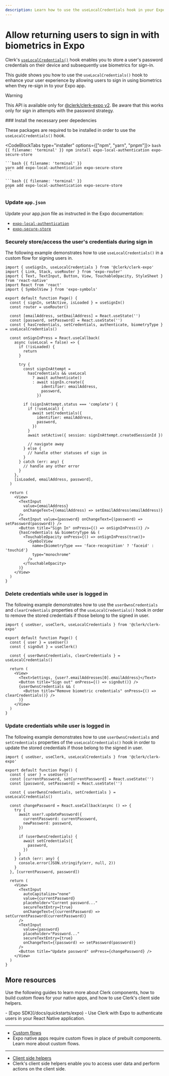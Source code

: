 ```yaml
---
description: Learn how to use the useLocalCredentials hook in your Expo app with Clerk.
---
```


# Allow returning users to sign in with biometrics in Expo

Clerk's [`useLocalCredentials()`](/docs/references/expo/use-local-credentials) hook enables you to store a user's password credentials on their device and subsequently use biometrics for sign-in.

This guide shows you how to use the `useLocalCredentials()` hook to enhance your user experience by allowing users to sign in using biometrics when they re-sign in to your Expo app.

> [!WARNING]
> This API is available only for [@clerk/clerk-expo v2](/docs/upgrade-guides/expo-v2/upgrade).
> Be aware that this works only for sign in attempts with the password strategy.

<Steps>
  ### Install the necessary peer depedencies

  These packages are required to be installed in order to use the `useLocalCredentials()` hook.

  <CodeBlockTabs type="installer" options={["npm", "yarn", "pnpm"]}>
    ```bash {{ filename: 'terminal' }}
    npm install expo-local-authentication expo-secure-store
    ```

    ```bash {{ filename: 'terminal' }}
    yarn add expo-local-authentication expo-secure-store
    ```

    ```bash {{ filename: 'terminal' }}
    pnpm add expo-local-authentication expo-secure-store
    ```
  </CodeBlockTabs>

  ### Update `app.json`

  Update your app.json file as instructed in the Expo documentation:

  - [`expo-local-authentication`](https://docs.expo.dev/versions/latest/sdk/local-authentication/#configuration-in-appjsonappconfigjs)
  - [`expo-secure-store`](https://docs.expo.dev/versions/latest/sdk/securestore/#configuration-in-appjsonappconfigjs)

  ### Securely store/access the user's credentials during sign in

  The following example demonstrates how to use `useLocalCredentials()` in a custom flow for signing users in.

  ```tsx {{ filename: '/app/sign-in.tsx' }}
  import { useSignIn, useLocalCredentials } from '@clerk/clerk-expo'
  import { Link, Stack, useRouter } from 'expo-router'
  import { Text, TextInput, Button, View, TouchableOpacity, StyleSheet } from 'react-native'
  import React from 'react'
  import { SymbolView } from 'expo-symbols'

  export default function Page() {
    const { signIn, setActive, isLoaded } = useSignIn()
    const router = useRouter()

    const [emailAddress, setEmailAddress] = React.useState('')
    const [password, setPassword] = React.useState('')
    const { hasCredentials, setCredentials, authenticate, biometryType } = useLocalCredentials()

    const onSignInPress = React.useCallback(
      async (useLocal = false) => {
        if (!isLoaded) {
          return
        }

        try {
          const signInAttempt =
            hasCredentials && useLocal
              ? await authenticate()
              : await signIn.create({
                  identifier: emailAddress,
                  password,
                })

          if (signInAttempt.status === 'complete') {
            if (!useLocal) {
              await setCredentials({
                identifier: emailAddress,
                password,
              })
            }
            await setActive({ session: signInAttempt.createdSessionId })

            // navigate away
          } else {
            // handle other statuses of sign in
          }
        } catch (err: any) {
          // handle any other error
        }
      },
      [isLoaded, emailAddress, password],
    )

    return (
      <View>
        <TextInput
          value={emailAddress}
          onChangeText={(emailAddress) => setEmailAddress(emailAddress)}
        />
        <TextInput value={password} onChangeText={(password) => setPassword(password)} />
        <Button title="Sign In" onPress={() => onSignInPress()} />
        {hasCredentials && biometryType && (
          <TouchableOpacity onPress={() => onSignInPress(true)}>
            <SymbolView
              name={biometryType === 'face-recognition' ? 'faceid' : 'touchid'}
              type="monochrome"
            />
          </TouchableOpacity>
        )}
      </View>
    )
  }
  ```

  ### Delete credentials while user is logged in

  The following example demonstrates how to use the `userOwnsCredentials` and `clearCredentials` properties of the `useLocalCredentials()` hook in order to remove the stored credentials if those belong to the signed in user.

  ```tsx {{ filename: '/app/user.tsx' }}
  import { useUser, useClerk, useLocalCredentials } from '@clerk/clerk-expo'

  export default function Page() {
    const { user } = useUser()
    const { signOut } = useClerk()

    const { userOwnsCredentials, clearCredentials } = useLocalCredentials()

    return (
      <View>
        <Text>Settings, {user?.emailAddresses[0].emailAddress}</Text>
        <Button title="Sign out" onPress={() => signOut()} />
        {userOwnsCredentials && (
          <Button title="Remove biometric credentials" onPress={() => clearCredentials()} />
        )}
      </View>
    )
  }
  ```

  ### Update credentials while user is logged in

  The following example demonstrates how to use `userOwnsCredentials` and `setCredentials` properties of the `useLocalCredentials()` hook in order to update the stored credentials if those belong to the signed in user.

  ```tsx {{ filename: '/app/update-user.tsx' }}
  import { useUser, useClerk, useLocalCredentials } from '@clerk/clerk-expo'

  export default function Page() {
    const { user } = useUser()
    const [currentPassword, setCurrentPassword] = React.useState('')
    const [password, setPassword] = React.useState('')

    const { userOwnsCredentials, setCredentials } = useLocalCredentials()

    const changePassword = React.useCallback(async () => {
      try {
        await user?.updatePassword({
          currentPassword: currentPassword,
          newPassword: password,
        })

        if (userOwnsCredentials) {
          await setCredentials({
            password,
          })
        }
      } catch (err: any) {
        console.error(JSON.stringify(err, null, 2))
      }
    }, [currentPassword, password])

    return (
      <View>
        <TextInput
          autoCapitalize="none"
          value={currentPassword}
          placeholder="Current password..."
          secureTextEntry={true}
          onChangeText={(currentPassword) => setCurrentPassword(currentPassword)}
        />
        <TextInput
          value={password}
          placeholder="Password..."
          secureTextEntry={true}
          onChangeText={(password) => setPassword(password)}
        />
        <Button title="Update password" onPress={changePassword} />
      </View>
    )
  }
  ```
</Steps>

## More resources

Use the following guides to learn more about Clerk components, how to build custom flows for your native apps, and how to use Clerk's client side helpers.

<Cards>
  - [Expo SDK](/docs/quickstarts/expo)
  - Use Clerk with Expo to authenticate users in your React Native application.

  ---

  - [Custom flows](/docs/custom-flows/overview)
  - Expo native apps require custom flows in place of prebuilt components. Learn more about custom flows.

  ---

  - [Client side helpers](/docs/references/react/use-user)
  - Clerk's client side helpers enable you to access user data and perform actions on the client side.
</Cards>
